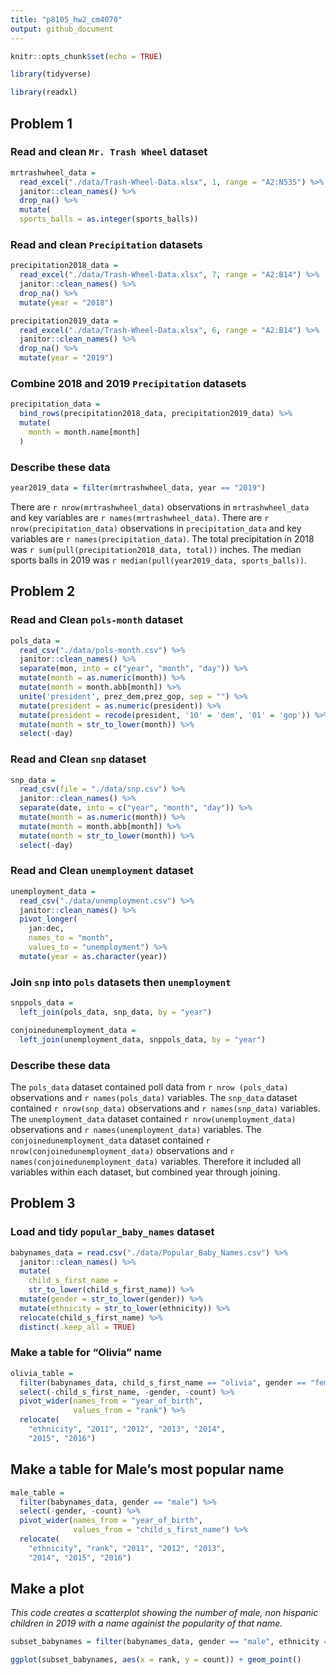 ```yaml
---
title: "p8105_hw2_cm4070"
output: github_document
---
```


```r
knitr::opts_chunk$set(echo = TRUE)

library(tidyverse)

library(readxl)

```

## Problem 1

### Read and clean `Mr. Trash Wheel` dataset

```r
mrtrashwheel_data = 
  read_excel("./data/Trash-Wheel-Data.xlsx", 1, range = "A2:N535") %>%
  janitor::clean_names() %>%
  drop_na() %>%
  mutate(
  sports_balls = as.integer(sports_balls)) 
```

### Read and clean `Precipitation` datasets

```r
precipitation2018_data = 
  read_excel("./data/Trash-Wheel-Data.xlsx", 7, range = "A2:B14") %>%
  janitor::clean_names() %>%
  drop_na() %>%
  mutate(year = "2018")
```

```r
precipitation2019_data =
  read_excel("./data/Trash-Wheel-Data.xlsx", 6, range = "A2:B14") %>%
  janitor::clean_names() %>%
  drop_na() %>%
  mutate(year = "2019")
```

### Combine 2018 and 2019 `Precipitation` datasets 

```r
precipitation_data = 
  bind_rows(precipitation2018_data, precipitation2019_data) %>%
  mutate(
    month = month.name[month]
  )
```

### Describe these data 

```r
year2019_data = filter(mrtrashwheel_data, year == "2019")
```

There are `r nrow(mrtrashwheel_data)` observations  in `mrtrashwheel_data` and key variables are `r names(mrtrashwheel_data)`. There are `r nrow(precipitation_data)` observations in `precipitation_data` and key variables are `r names(precipitation_data)`. The total precipitation in 2018 was `r sum(pull(precipitation2018_data, total))` inches. The median sports balls in 2019 was `r median(pull(year2019_data, sports_balls))`.

## Problem 2 

### Read and Clean `pols-month` dataset

```r
pols_data = 
  read_csv("./data/pols-month.csv") %>% 
  janitor::clean_names() %>%
  separate(mon, into = c("year", "month", "day")) %>%
  mutate(month = as.numeric(month)) %>%
  mutate(month = month.abb[month]) %>%
  unite('president', prez_dem,prez_gop, sep = "") %>%
  mutate(president = as.numeric(president)) %>%
  mutate(president = recode(president, '10' = 'dem', '01' = 'gop')) %>%
  mutate(month = str_to_lower(month)) %>%
  select(-day)
```

### Read and Clean `snp` dataset

```r
snp_data = 
  read_csv(file = "./data/snp.csv") %>%
  janitor::clean_names() %>%
  separate(date, into = c("year", "month", "day")) %>%
  mutate(month = as.numeric(month)) %>%
  mutate(month = month.abb[month]) %>%
  mutate(month = str_to_lower(month)) %>%
  select(-day)
```

### Read and Clean `unemployment` dataset

```r
unemployment_data = 
  read_csv("./data/unemployment.csv") %>%
  janitor::clean_names() %>%
  pivot_longer(
    jan:dec, 
    names_to = "month", 
    values_to = "unemployment") %>%
  mutate(year = as.character(year))
```

### Join `snp` into `pols` datasets then `unemployment`

```r
snppols_data = 
  left_join(pols_data, snp_data, by = "year")

conjoinedunemployment_data = 
  left_join(unemployment_data, snppols_data, by = "year")
```

### Describe these data 

The `pols_data` dataset contained poll data from `r nrow (pols_data)` observations and `r names(pols_data)` variables. The `snp_data` dataset contained `r nrow(snp_data)` observations and `r names(snp_data)` variables. 
The `unemployment_data` dataset contained `r nrow(unemployment_data)` observations and `r names(unemployment_data)` variables. 
The `conjoinedunemployment_data` dataset contained
`r nrow(conjoinedunemployment_data)` observations and `r names(conjoinedunemployment_data)` variables. Therefore it included all variables within each dataset, but combined year through joining.

## Problem 3 

### Load and tidy `popular_baby_names` dataset

```r
babynames_data = read.csv("./data/Popular_Baby_Names.csv") %>% 
  janitor::clean_names() %>% 
  mutate(
    child_s_first_name = 
    str_to_lower(child_s_first_name)) %>% 
  mutate(gender = str_to_lower(gender)) %>% 
  mutate(ethnicity = str_to_lower(ethnicity)) %>% 
  relocate(child_s_first_name) %>%
  distinct(.keep_all = TRUE)
```

### Make a table for "Olivia" name

```r
olivia_table = 
  filter(babynames_data, child_s_first_name == "olivia", gender == "female") %>%
  select(-child_s_first_name, -gender, -count) %>%
  pivot_wider(names_from = "year_of_birth",
              values_from = "rank") %>%
  relocate(
    "ethnicity", "2011", "2012", "2013", "2014", 
    "2015", "2016")
```

## Make a table for Male's most popular name

```r
male_table = 
  filter(babynames_data, gender == "male") %>%
  select(-gender, -count) %>%
  pivot_wider(names_from = "year_of_birth",
              values_from = "child_s_first_name") %>%
  relocate(
    "ethnicity", "rank", "2011", "2012", "2013", 
    "2014", "2015", "2016") 
```

## Make a plot

_This code creates a scatterplot showing the number of male, non hispanic children in 2019 with a name againist the popularity of that name._

```r
subset_babynames = filter(babynames_data, gender == "male", ethnicity == "white non hispanic", year_of_birth == "2016")

ggplot(subset_babynames, aes(x = rank, y = count)) + geom_point()
```

